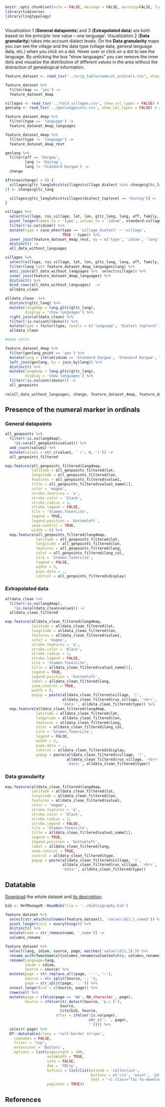 

```r
knitr::opts_chunk$set(echo = FALSE, message = FALSE, warning=FALSE, fig.width = 9.5)
library(tidyverse)
library(lingtypology)
```

## {-}

Visualization 1 (**General datapoints**) and 3 (**Extrapolated data**) are both based on the principle 'one value – one language'. Visualization 2 (**Data granularity**) takes into account dialect levels. On the **Data granularity** maps you can see the village and the data type (village data, general language data, etc.) when you click on a dot. Hover over or click on a dot to see the language. By unticking the box “show languages” you can remove the inner dots and visualize the distribution of different values in the area without the distraction of genealogical information.

```r

feature_dataset <- read_tsv("../orig_table/numeral_ordinals.tsv", show_col_types = FALSE)

feature_dataset %>% 
  filter(map == 'yes') ->
  feature_dataset_4map

villages <- read_tsv('../tald_villages.csv', show_col_types = FALSE) # village coordinates
genlang <- read_tsv('../genlangpoints.csv', show_col_types = FALSE) # general language points

feature_dataset_4map %>% 
  filter(type == 'language') ->
  feature_dataset_4map_languages

feature_dataset_4map %>% 
  filter(type != 'language') ->
  feature_dataset_4map_rest

genlang %>% 
  filter(aff == 'Dargwa',
         lang != 'Kaitag',
         lang != 'Standard Dargwa') ->
  change

if(nrow(change) > 0) {
  villages$gltc_lang[which(villages$village_dialect %in% change$gltc_lang
)] <- change$gltc_lang

  villages$gltc_lang[which(villages$dialect_toplevel == 'Kaitag')] <- 'kajt1238'
}

villages %>% 
  select(village, rus_village, lat, lon, gltc_lang, lang, aff, family, standard, dialect_toplevel, dialect_nt1, dialect_nt2, dialect_nt3, village_dialect, lang_col, aff_col) %>% 
  pivot_longer(names_to = 'type', values_to = 'idiom', standard:village_dialect) %>% 
  filter(!is.na(idiom)) %>% 
  mutate(type = case_when(type == 'village_dialect' ~ 'village',
                          TRUE ~ type)) %>%
  inner_join(feature_dataset_4map_rest, by = c('type', 'idiom', 'lang')) %>% 
  distinct() ->
  all_data_without_languages

villages %>% 
  select(village, rus_village, lat, lon, gltc_lang, lang, aff, family, lang_col, aff_col) %>%
  filter(lang %in% feature_dataset_4map_languages$lang) %>%
  anti_join(all_data_without_languages %>%  select(village)) %>% 
  inner_join(feature_dataset_4map_languages) %>% 
  distinct() %>% 
  bind_rows(all_data_without_languages)  ->
  alldata_clean  

alldata_clean  %>% 
  distinct(gltc_lang) %>% 
  mutate(lang4map = lang.gltc(gltc_lang),
         display = 'show languages') %>% 
  right_join(alldata_clean) %>% 
  filter(!is.na(contributor)) %>% 
  mutate(type = factor(type, levels = c('language', 'dialect_toplevel', 'dialect_nt1', 'dialect_nt2', 'dialect_nt3', 'village'))) ->
  alldata_clean

#make short

feature_dataset_4map %>% 
  filter(genlang_point == 'yes') %>% 
  mutate(lang = ifelse(idiom == 'Standard Dargwa', 'Standard Dargwa', lang)) %>% 
  left_join(genlang, by = join_by(lang)) %>% 
  distinct() %>% 
  mutate(lang4map = lang.gltc(gltc_lang),
         display = 'show languages') %>% 
  filter(!is.na(contributor)) ->
  all_genpoints
  
rm(all_data_without_languages, change, feature_dataset_4map, feature_dataset_4map_languages, feature_dataset_4map_rest, villages, genlang)
```

## Presence of the numeral marker in ordinals{.tabset .tabset-fade .tabset-pills #m1} 
    
### General datapoints {-}

```r
all_genpoints %>% 
  filter(!is.na(lang4map),
    !is.na(all_genpoints$value1)) %>% 
  add_count(value1) %>% 
  mutate(value1 = str_c(value1, ' (', n, ')')) ->
  all_genpoints_filtered

map.feature(all_genpoints_filtered$lang4map,
            latitude = all_genpoints_filtered$lat,
            longitude = all_genpoints_filtered$lon,
            features = all_genpoints_filtered$value1,
            title = all_genpoints_filtered$value1_name[1],
            color = 'magma',
            stroke.features = 'a',
            stroke.color = 'black',
            stroke.radius = 1,
            stroke.legend = FALSE,
            tile = 'Stamen.TonerLite',
            legend = TRUE,
            legend.position = 'bottomleft', 
            zoom.control = TRUE,
            width = 8) %>% 
  map.feature(all_genpoints_filtered$lang4map,
              latitude = all_genpoints_filtered$lat,
              longitude = all_genpoints_filtered$lon,
              features = all_genpoints_filtered$lang,
              color = all_genpoints_filtered$lang_col,
              tile = 'Stamen.TonerLite',
              legend = FALSE,
              width = 5,
              pipe.data = .,
              control = all_genpoints_filtered$display)
```

### Extrapolated data {-}

```r
alldata_clean %>% 
  filter(!is.na(lang4map),
    !is.na(alldata_clean$value1)) ->
  alldata_clean_filtered

map.feature(alldata_clean_filtered$lang4map,
            latitude = alldata_clean_filtered$lat, 
            longitude = alldata_clean_filtered$lon,
            features = alldata_clean_filtered$value1,
            color = 'magma',
            stroke.features = 'a',
            stroke.color = 'black',
            stroke.radius = 1,
            stroke.legend = FALSE,
            tile = 'Stamen.TonerLite',
            title = alldata_clean_filtered$value1_name[1],
            legend = TRUE,
            legend.position = 'bottomleft', 
            label = alldata_clean_filtered$lang,
            zoom.control = TRUE,
            width = 8,
            popup = paste(alldata_clean_filtered$village, '|',
                          alldata_clean_filtered$rus_village, '<br>',
                          'data:', alldata_clean_filtered$type)) %>% 
  map.feature(alldata_clean_filtered$lang4map,
              latitude = alldata_clean_filtered$lat,
              longitude = alldata_clean_filtered$lon,
              features = alldata_clean_filtered$lang,
              color = alldata_clean_filtered$lang_col,
              tile = 'Stamen.TonerLite',
              legend = FALSE,
              width = 5,
              pipe.data = .,
              control = alldata_clean_filtered$display,
              popup = paste(alldata_clean_filtered$village, '|',
                            alldata_clean_filtered$rus_village, '<br>',
                            'data:', alldata_clean_filtered$type))
```

### Data granularity {-}

```r
map.feature(alldata_clean_filtered$lang4map,
            latitude = alldata_clean_filtered$lat, 
            longitude = alldata_clean_filtered$lon,
            features = alldata_clean_filtered$value1,
            color = 'magma',
            stroke.features = 'a',
            stroke.color = 'black',
            stroke.radius = 1,
            stroke.legend = FALSE,
            tile = 'Stamen.TonerLite',
            title = alldata_clean_filtered$value1_name[1],
            legend = TRUE,
            legend.position = 'bottomleft', 
            label = alldata_clean_filtered$lang,
            zoom.control = TRUE,
            control = alldata_clean_filtered$type,
            popup = paste(alldata_clean_filtered$village, '|',
                          alldata_clean_filtered$rus_village, '<br>',
                          'data:', alldata_clean_filtered$type))
```


    


## Datatable

[Download](https://raw.githubusercontent.com/LingConLab/TALD/master/data/orig_table/numeral_ordinals.tsv) the whole dataset and [its description](https://raw.githubusercontent.com/LingConLab/TALD/master/data/md_description/numeral_ordinals.md).

```r
bib <- RefManageR::ReadBib(file = '../bibliography.bib')

feature_dataset %>% 
  select(str_which(colnames(feature_dataset), 'value\\d{1,}_name$')) %>% 
  pivot_longer(cols = everything()) %>% 
  distinct() %>%  
  mutate(name = str_remove(name, '_name')) ->
  columns_rename

feature_dataset %>% 
  select(lang, idiom, source, page, matches('value\\d{1,}$')) %>% 
  rename_with(function(x){columns_rename$value[match(x, columns_rename$name)]}, matches('value\\d{1,}$'))  %>% 
  rename(Language=lang, 
         Idiom = idiom,
         Source = source) %>% 
  mutate(page = str_replace_all(page, '--', '–'),
         Source = str_split(Source, '; '),
         page = str_split(page, '; ')) %>% 
  unnest_longer(col = c(Source, page)) %>% 
  rowwise() %>% 
  mutate(page = ifelse(page == 'NA', NA_character_, page),
         Source = ifelse(str_detect(Source, 'p.c.$'),
                         Source,
                         Cite(bib, Source, 
                       after = ifelse(!is.na(page), 
                                      str_c(': ', page),
                                      '')))) %>%
  select(-page) %>% 
  DT::datatable(class = 'cell-border stripe', 
    rownames = FALSE, 
    filter = 'top', 
    extensions = 'Buttons',
    options = list(pageLength = 100, 
                   autoWidth = TRUE, 
                   info = FALSE,
                   dom = 'fBltp',
                   buttons = list(list(extend = 'collection',
                                       buttons = c('csv', 'excel', 'pdf'),
                                       text = '<i class="fas fa-download"></i>')),
                   paginate = TRUE))
```

## References {-}


